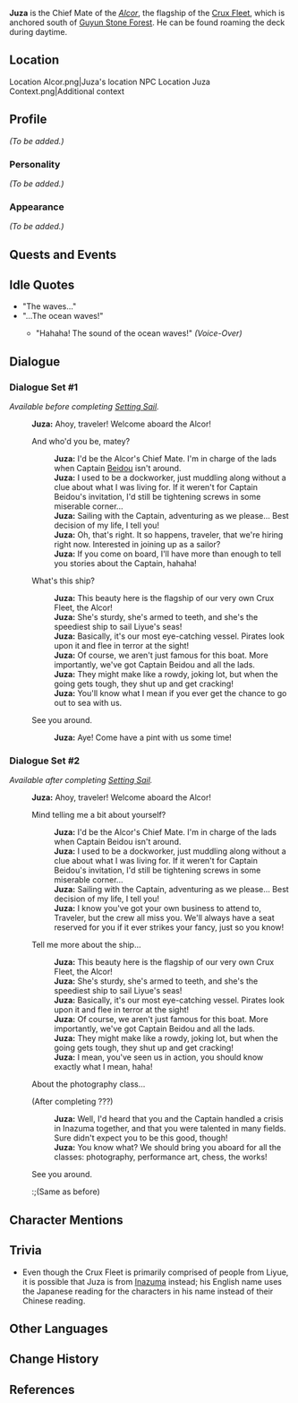 {{Meta
<!-- REMOVE THIS TEMPLATE AFTER ADDING MISSING INFO -->
|missing_NPC_profile  = yes
}}
{{Character Infobox
|image            = NPC Juza.png
|region           = Liyue
|affiliation      = Crux Fleet
|title            = Chief Mate, Alcor
|type             = NPC
|voiceEN          = [https://kaijordanvo.wixsite.com/website Kai Jordan]<ref>Twitter: [https://twitter.com/kirikaidubs/status/1422247111920263198 EN VA Self Announcement]</ref>
}}
'''Juza''' {{Lang|ja=重佐|ja_rm=Juuza}} is the Chief Mate of the ''[[Alcor]]'', the flagship of the [[Crux Fleet]], which is anchored south of [[Guyun Stone Forest]]. He can be found roaming the deck during daytime.

==Location==
<gallery hideaddbutton="true" captionalign="center">
Location Alcor.png|Juza's location
NPC Location Juza Context.png|Additional context
</gallery>

==Profile==
<!-- detailed story/lore information goes here -->
''(To be added.)''

===Personality===
''(To be added.)''

===Appearance===
''(To be added.)''

==Quests and Events==
{{Quest Appearances}}

==Idle Quotes==
* "The waves..."
* "...The ocean waves!"
** {{A|VO Juza 01.ogg}} "Hahaha! The sound of the ocean waves!" ''(Voice-Over)''

==Dialogue==
{{StubDialogue|changes after a specific '''Archon Quest''', please help find which one}}
===Dialogue Set #1===
''Available before completing [[Setting Sail]].''
{{Dialogue start}}
:'''Juza:''' Ahoy, traveler! Welcome aboard the Alcor!
:{{DIcon}} And who'd you be, matey?
::'''Juza:''' I'd be the Alcor's Chief Mate. I'm in charge of the lads when Captain [[Beidou]] isn't around.
::'''Juza:''' I used to be a dockworker, just muddling along without a clue about what I was living for. If it weren't for Captain Beidou's invitation, I'd still be tightening screws in some miserable corner...
::'''Juza:''' Sailing with the Captain, adventuring as we please... Best decision of my life, I tell you!
::'''Juza:''' Oh, that's right. It so happens, traveler, that we're hiring right now. Interested in joining up as a sailor?
::'''Juza:''' If you come on board, I'll have more than enough to tell you stories about the Captain, hahaha!
:{{DIcon}} What's this ship?
::'''Juza:''' This beauty here is the flagship of our very own Crux Fleet, the Alcor!
::'''Juza:''' She's sturdy, she's armed to <!--the-->teeth, and she's the speediest ship to sail Liyue's seas!
::'''Juza:''' Basically, it's our most eye-catching vessel. Pirates look upon it and flee in terror at the sight!
::'''Juza:''' Of course, we aren't just famous for this boat. More importantly, we've got Captain Beidou and all the lads.
::'''Juza:''' They might make like a rowdy, joking lot, but when the going gets tough, they shut up and get cracking!
::'''Juza:''' You'll know what I mean if you ever get the chance to go out to sea with us.
:{{DIcon}} See you around.
::'''Juza:''' Aye! Come have a pint with us some time!
{{Dialogue end}}

===Dialogue Set #2===
''Available after completing [[Setting Sail]].''
{{Dialogue start}}
:'''Juza:''' Ahoy, traveler! Welcome aboard the Alcor!
:{{DIcon}} Mind telling me a bit about yourself?
::'''Juza:''' I'd be the Alcor's Chief Mate. I'm in charge of the lads when Captain Beidou isn't around.
::'''Juza:''' I used to be a dockworker, just muddling along without a clue about what I was living for. If it weren't for Captain Beidou's invitation, I'd still be tightening screws in some miserable corner...
::'''Juza:''' Sailing with the Captain, adventuring as we please... Best decision of my life, I tell you!
::'''Juza:''' I know you've got your own business to attend to, Traveler, but the crew all miss you. We'll always have a seat reserved for you if it ever strikes your fancy, just so you know!
:{{DIcon}} Tell me more about the ship...
::'''Juza:''' This beauty here is the flagship of our very own Crux Fleet, the Alcor!
::'''Juza:''' She's sturdy, she's armed to teeth, and she's the speediest ship to sail Liyue's seas!
::'''Juza:''' Basically, it's our most eye-catching vessel. Pirates look upon it and flee in terror at the sight!
::'''Juza:''' Of course, we aren't just famous for this boat. More importantly, we've got Captain Beidou and all the lads.
::'''Juza:''' They might make like a rowdy, joking lot, but when the going gets tough, they shut up and get cracking!
::'''Juza:''' I mean, you've seen us in action, you should know exactly what I mean, haha!
:{{DIcon}} About the photography class...
:;(After completing ???)
<!-- Judging by the content alone, this might be after Life on the High Seas -->
::'''Juza:''' Well, I'd heard that you and the Captain handled a crisis in Inazuma together, and that you were talented in many fields. Sure didn't expect you to be this good, though!
::'''Juza:''' You know what? We should bring you aboard for all the classes: photography, performance art, chess, the works!
:{{DIcon}} See you around.
::;(Same as before)
{{Dialogue end}}

==Character Mentions==
{{Character Mentions}}

==Trivia==
* Even though the Crux Fleet is primarily comprised of people from Liyue, it is possible that Juza is from [[Inazuma]] instead; his English name uses the Japanese reading for the characters in his name instead of their Chinese reading.

==Other Languages==
{{Other Languages|default_hidden = 1
|en      = Juza
|zhs     = 重佐
|zhs_rm  = Zhòngzuǒ<ref name="ZHreading">{{Ref/Quest|Tuned to the World's Sounds (Quest)|note=Chinese Voice-Over}}</ref>
|zht     = 重佐
|zht_rm  = Zhòngzuǒ<ref name="ZHreading" />
|ja      = {{Rubi|重|じゅう|佐|ざ}}
|ja_rm   = Juuza<ref>{{Ref/Quest|Tuned to the World's Sounds (Quest)|note=Japanese Voice-Over}}</ref>
|ko      = {{tt|중|重}}재
|ko_rm   = Jungjae
|es      = Juza
|fr      = Juza
|ru      = Чжун Цзо
|ru_note = Based on the Chinese reading instead of the Japanese reading.
|th      = Juza
|vi      = Juza
|de      = Juuza
|id      = Juza
|pt      = Juza
}}

==Change History==
{{Change History|1.0}}

==References==
{{Reflist}}